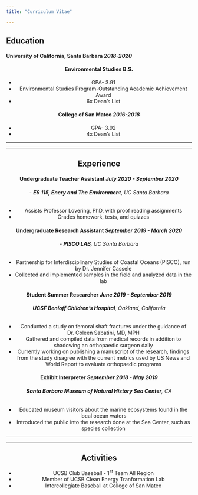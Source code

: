 ```yaml
---
title: "Curriculum Vitae"

---
```



## Education



#### **University of California, Santa Barbara**  *2018-2020*
<center>
#### Environmental Studies B.S.

* GPA- 3.91
* Environmental Studies Program-Outstanding Academic Achievement Award
* 6x Dean's List

#### **College of San Mateo**  *2016-2018*
* GPA- 3.92
* 4x Dean's List

****
****

## Experience

#### **Undergraduate Teacher Assistant** *July 2020 - September 2020*
###### -  **ES 115, Enery and The Environment**, *UC Santa Barbara*
* Assists Professor Lovering, PhD, with proof reading assignments
* Grades homework, tests, and quizzes

#### **Undergraduate Research Assistant** *September 2019 - March 2020* 
###### - **PISCO LAB**, *UC Santa Barbara* 

* Partnership for Interdisciplinary Studies of Coastal Oceans (PISCO), run by Dr. Jennifer Cassele
* Collected and implemented samples in the field and analyzed data in the lab

#### **Student Summer Researcher** *June 2019 - September 2019*
###### **UCSF Benioff Children's Hospital**, *Oakland, California*
* Conducted a study on femoral shaft fractures under the guidance of Dr. Coleen Sabatini, MD, MPH
* Gathered and compiled data from medical records in addition to shadowing an orthopaedic surgeon daily
* Currently working on publishing a manuscript of the research, findings from the study disagree with the current
metrics used by US News and World Report to evaluate orthopaedic programs

#### **Exhibit Interpreter** *September 2018 - May 2019*
###### **Santa Barbara Museum of Natural History Sea Center**, *CA*
* Educated museum visitors about the marine ecosystems found in the local ocean waters
* Introduced the public into the research done at the Sea Center, such as species collection

****
****
## Activities
* UCSB Club Baseball - 1^st^ Team All Region
* Member of UCSB Clean Energy Tranformation Lab
* Intercollegiate Baseball at College of San Mateo
